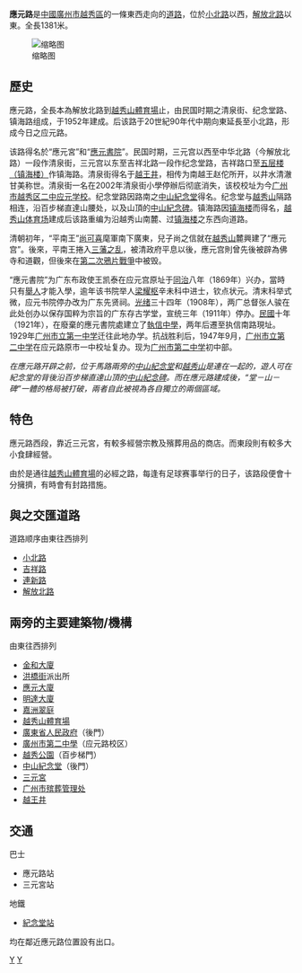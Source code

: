 {{Infobox Guangzhou Road
|中文道路名称=应 元 路
|道路名称拼音=Yingyuan Lu
|图片=File:JingJyunLou.jpg
|道路方向=东西
|图片说明=
|道路属性=
|道路总长度= 1.381
|道路宽度= 
|车速限制=
|行车线数量= 双向两[[车道|车道]]
|所在地区=[[广州市|广州市]][[越秀区|越秀区]]
|起点=东起[[小北路_(广州)|小北路]] 
|终点=北至[[解放路_(广州市)|解放北路]]
|道路命名日期=1952年
|命名缘由=明清时[[小北门_(广州)|小北门]]旁
|道路旧名=小北直街{{来源请求}}、清泉街、纪念堂路、镇海路
|道路动工日期=1952年
|通车日期=
|路段主要建筑=[[越秀公园|越秀公园]]<br/>[[越秀山體育場|越秀山體育場]]<br/>[[中山纪念堂_(广州)|中山紀念堂]]<br/>[[廣東省人民政府|廣東省人民政府]] <br/>[[廣州市第二中學|廣州市第二中學]]<br/>[[三元宫|三元宫]] <br/>[[越王井|越王井]]
}}
'''應元路'''是[[中國|中國]][[廣州市|廣州市]][[越秀區|越秀區]]的一條東西走向的[[道路|道路]]，位於[[小北路|小北路]]以西，[[解放路_(广州市)|解放北路]]以東。全長1381米。

[[File:YingYuanRdGzCN.jpg|缩略图]]

==歷史==
應元路，全長本為解放北路到[[越秀山體育場|越秀山體育場]]止，由民国时期之清泉街、纪念堂路、镇海路组成，于1952年建成。后该路于20世紀90年代中期向東延長至小北路，形成今日之应元路。

该路得名於“應元宮”和“[[应元书院|應元書院]]”。民国时期，三元宫以西至中华北路（今解放北路）一段作清泉街，三元宫以东至吉祥北路一段作纪念堂路，吉祥路口至[[镇海楼_(广州)|五层楼（镇海楼）]]作镇海路。清泉街得名于[[越王井|越王井]]，相传为南越王赵佗所开，以井水清澈甘美称世。清泉街一名在2002年清泉街小學停辦后彻底消失，该校校址为今[[广州市越秀区二中应元学校|广州市越秀区二中应元学校]]。纪念堂路因路南之[[中山纪念堂_(广州)|中山紀念堂]]得名。纪念堂与[[越秀山|越秀山]]隔路相连，沿百步梯直達山腰处{{tsl|zh-yue|孫中山讀書治事處紀念碑|孫中山讀書治事處紀念碑}}，以及山頂的[[中山紀念碑|中山紀念碑]]。镇海路因[[镇海楼_(广州)|镇海楼]]而得名，[[越秀山体育场|越秀山体育场]]建成后该路重编为沿越秀山南麓、过[[镇海楼_(广州)|镇海楼]]之东西向道路。

清朝初年，“平南王”[[尚可喜|尚可喜]]麾軍南下廣東，兒子尚之信就在[[越秀山|越秀山]]麓興建了“應元宫”。後來，平南王捲入[[三藩之乱|三藩之乱]]，被清政府平息以後，應元宫則曾先後被辟為佛寺和道觀，但後來在[[第二次鴉片戰爭|第二次鴉片戰爭]]中被毁。

“應元書院”为广东布政使王凯泰在应元宫原址于[[同治|同治]]八年（1869年）兴办，當時只有[[舉人|舉人]]才能入學，逾年该书院举人[[梁耀枢|梁耀枢]]辛未科中进士，钦点状元。清末科举式微，应元书院停办改为广东先贤祠。[[光绪|光绪]]三十四年（1908年），两广总督张人骏在此处创办以保存国粹为宗旨的广东存古学堂，宣统三年（1911年）停办。[[中華民國|民國]]十年（1921年），在廢棄的應元書院處建立了[[執信中學|執信中學]]，两年后遷至执信南路現址。1929年[[广州市第一中学|广州市立第一中学]]迁往此地办学。抗战胜利后，1947年9月，[[广州市第二中学|广州市立第二中学]]在应元路原市一中校址复办。现为[[广州市第二中学|广州市第二中学]]初中部。

''在應元路开辟之前，位于馬路兩旁的[[中山纪念堂_(广州)|中山紀念堂]]和[[越秀山|越秀山]]是連在一起的，遊人可在紀念堂的背後沿百步梯直達山頂的[[中山紀念碑|中山紀念碑]]。而在應元路建成後，“堂－山－碑”一體的格局被打破，兩者自此被視為各自獨立的兩個區域。{{来源请求}}''

==特色==
應元路西段，靠近三元宮，有較多經營宗教及殯葬用品的商店。而東段則有較多大小食肆經營。

由於是通往[[越秀山體育場|越秀山體育場]]的必經之路，每逢有足球赛事举行的日子，该路段便會十分擁擠，有時會有封路措施。

== 與之交匯道路 ==
道路顺序由東往西排列
*[[小北路|小北路]]
*[[吉祥路|吉祥路]]
*[[連新路|連新路]]
*[[解放路_(广州市)|解放北路]]

==兩旁的主要建築物/機構==
由東往西排列
*[[金和大廈|金和大廈]]
*[[洪橋街|洪橋街]]派出所
*[[應元大廈|應元大廈]]
*[[明達大廈|明達大廈]]
*[[嘉洲翠庭|嘉洲翠庭]]
*[[越秀山體育場|越秀山體育場]]
*[[廣東省人民政府|廣東省人民政府]]（後門）
*[[廣州市第二中學|廣州市第二中學]]（应元路校区）
*[[越秀公園|越秀公園]]（百步梯門）
*[[中山纪念堂_(广州)|中山紀念堂]]（後門）
*[[三元宫_(广州)|三元宮]]
*[[广州市殡葬管理处|广州市殡葬管理处]]
*[[越王井|越王井]]

==交通==
巴士
*應元路站
*三元宮站
地鐵
*{{广州地铁路线链接|2|SL}}[[紀念堂站|紀念堂站]]
均在鄰近應元路位置設有出口。





[[Category:广州市街道|Y]]
[[Category:越秀区道路|Y]]